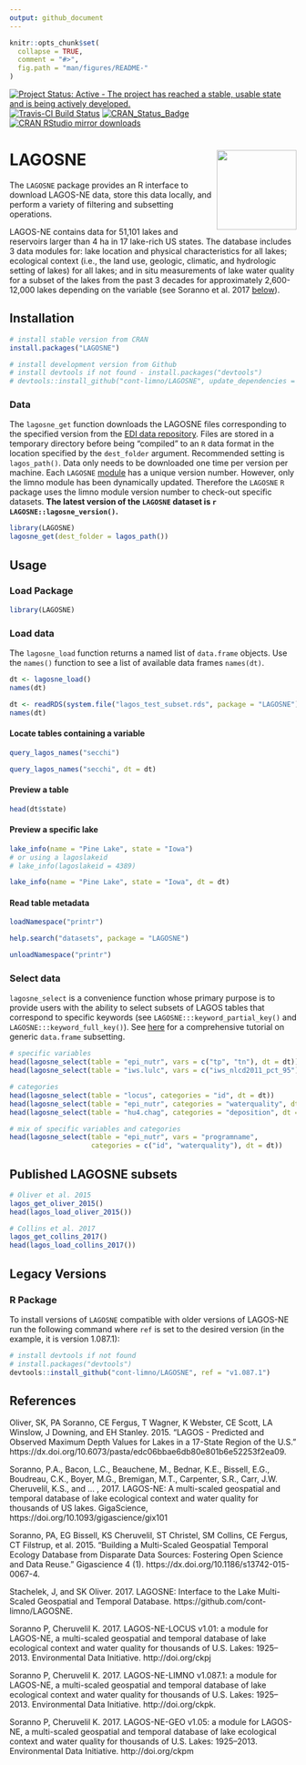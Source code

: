 ```yaml
---
output: github_document
---
```


<!-- README.md is generated from README.Rmd. Please edit that file -->

```r
knitr::opts_chunk$set(
  collapse = TRUE,
  comment = "#>",
  fig.path = "man/figures/README-"
)
```

[![Project Status: Active - The project has reached a stable, usable state and is being actively developed.](http://www.repostatus.org/badges/latest/active.svg)](http://www.repostatus.org/#active) [![Travis-CI Build Status](https://travis-ci.org/cont-limno/LAGOSNE.svg?branch=master)](https://travis-ci.org/cont-limno/LAGOSNE) [![CRAN\_Status\_Badge](http://www.r-pkg.org/badges/version/LAGOSNE)](https://cran.r-project.org/package=LAGOSNE) [![CRAN RStudio mirror downloads](http://cranlogs.r-pkg.org/badges/LAGOSNE)](https://cran.r-project.org/package=LAGOSNE)

# LAGOSNE <img src="man/figures/logo.png" align="right" height=140/>

The `LAGOSNE` package provides an R interface to download LAGOS-NE data, store this data locally, and perform a variety of filtering and subsetting operations.

LAGOS-NE contains data for 51,101 lakes and reservoirs larger than 4 ha in 17 lake-rich US states. The database includes 3 data modules for: lake location and physical characteristics for all lakes; ecological context (i.e., the land use, geologic, climatic, and hydrologic setting of lakes) for all lakes; and in situ measurements of lake water quality for a subset of the lakes from the past 3 decades for approximately 2,600-12,000 lakes depending on the variable (see Soranno et al. 2017 [below](https://github.com/cont-limno/LAGOSNE#references)).

## Installation

```r
# install stable version from CRAN
install.packages("LAGOSNE")

# install development version from Github
# install devtools if not found - install.packages("devtools")
# devtools::install_github("cont-limno/LAGOSNE", update_dependencies = TRUE)
```
 
### Data

The `lagosne_get` function downloads the LAGOSNE files corresponding to the specified version from the [EDI data repository](https://portal.edirepository.org/nis/home.jsp). Files are stored in a temporary directory before being "compiled" to an `R` data format in the location specified by the `dest_folder` argument. Recommended setting is `lagos_path()`. Data only needs to be downloaded one time per version per machine. Each `LAGOSNE` [module](https://cont-limno.github.io/LAGOSNE/articles/lagosne_structure.html) has a unique version number. However, only the limno module has been dynamically updated. Therefore the `LAGOSNE` `R` package uses the limno module version number to check-out specific datasets. **The latest version of the `LAGOSNE` dataset is `r LAGOSNE::lagosne_version()`.**

```r
library(LAGOSNE)
lagosne_get(dest_folder = lagos_path())
```

## Usage

### Load Package

```r
library(LAGOSNE)
```

### Load data

The `lagosne_load` function returns a named list of `data.frame` objects. Use the `names()` function to see a list of available data frames `names(dt)`.

```r
dt <- lagosne_load()
names(dt)
```

```r
dt <- readRDS(system.file("lagos_test_subset.rds", package = "LAGOSNE"))
names(dt)
```

#### Locate tables containing a variable 
```r
query_lagos_names("secchi")
```

```r
query_lagos_names("secchi", dt = dt)
```

#### Preview a table

```r
head(dt$state)
```

#### Preview a specific lake

```r
lake_info(name = "Pine Lake", state = "Iowa")
# or using a lagoslakeid
# lake_info(lagoslakeid = 4389)
```

```r
lake_info(name = "Pine Lake", state = "Iowa", dt = dt)
```

#### Read table metadata

```r
loadNamespace("printr")
```

```r
help.search("datasets", package = "LAGOSNE")
```

```r
unloadNamespace("printr")
```

### Select data

`lagosne_select` is a convenience function whose primary purpose is to provide users with the ability to select subsets of LAGOS tables that correspond to specific keywords (see `LAGOSNE:::keyword_partial_key()` and `LAGOSNE:::keyword_full_key()`). See [here](http://adv-r.had.co.nz/Subsetting.html) for a comprehensive tutorial on generic `data.frame` subsetting.

```r
# specific variables
head(lagosne_select(table = "epi_nutr", vars = c("tp", "tn"), dt = dt))
head(lagosne_select(table = "iws.lulc", vars = c("iws_nlcd2011_pct_95"), dt = dt))

# categories
head(lagosne_select(table = "locus", categories = "id", dt = dt))
head(lagosne_select(table = "epi_nutr", categories = "waterquality", dt = dt))
head(lagosne_select(table = "hu4.chag", categories = "deposition", dt = dt)[,1:4])

# mix of specific variables and categories
head(lagosne_select(table = "epi_nutr", vars = "programname", 
                    categories = c("id", "waterquality"), dt = dt))
```

## Published LAGOSNE subsets

```r
# Oliver et al. 2015
lagos_get_oliver_2015()
head(lagos_load_oliver_2015())

# Collins et al. 2017
lagos_get_collins_2017()
head(lagos_load_collins_2017())
```

## Legacy Versions

### R Package

To install versions of `LAGOSNE` compatible with older versions of LAGOS-NE run the following command where `ref` is set to the desired version (in the example, it is version 1.087.1):

```r
# install devtools if not found
# install.packages("devtools")
devtools::install_github("cont-limno/LAGOSNE", ref = "v1.087.1")
```

## References

Oliver, SK, PA Soranno, CE Fergus, T Wagner, K Webster, CE Scott, LA Winslow, J Downing, and EH Stanley. 2015. “LAGOS - Predicted and Observed Maximum Depth Values for Lakes in a 17-State Region of the U.S.” https://dx.doi.org/10.6073/pasta/edc06bbae6db80e801b6e52253f2ea09.

Soranno, P.A., Bacon, L.C., Beauchene, M., Bednar, K.E., Bissell, E.G., Boudreau, C.K., Boyer, M.G., Bremigan, M.T., Carpenter, S.R., Carr, J.W. Cheruvelil, K.S., and ... , 2017. LAGOS-NE: A multi-scaled geospatial and temporal database of lake ecological context and water quality for thousands of US lakes. GigaScience, https://doi.org/10.1093/gigascience/gix101

Soranno, PA, EG Bissell, KS Cheruvelil, ST Christel, SM Collins, CE Fergus, CT Filstrup, et al. 2015. “Building a Multi-Scaled Geospatial Temporal Ecology Database from Disparate Data Sources: Fostering Open Science and Data Reuse.” Gigascience 4 (1). https://dx.doi.org/10.1186/s13742-015-0067-4.

Stachelek, J, and SK Oliver. 2017. LAGOSNE: Interface to the Lake Multi-Scaled Geospatial and Temporal Database. https://github.com/cont-limno/LAGOSNE.

Soranno P, Cheruvelil K. 2017. LAGOS-NE-LOCUS v1.01: a module for LAGOS-NE, a multi-scaled geospatial and temporal database of lake ecological context and water quality for thousands of U.S. Lakes: 1925–2013. Environmental Data Initiative. http://doi.org/ckpj

Soranno P, Cheruvelil K. 2017. LAGOS-NE-LIMNO v1.087.1: a module for LAGOS-NE, a multi-scaled geospatial and temporal database of lake ecological context and water quality for thousands of U.S. Lakes: 1925–2013. Environmental Data Initiative. http://doi.org/ckpk.

Soranno P, Cheruvelil K. 2017. LAGOS-NE-GEO v1.05: a module for LAGOS-NE, a multi-scaled geospatial and temporal database of lake ecological context and water quality for thousands of U.S. Lakes: 1925–2013. Environmental Data Initiative. http://doi.org/ckpm
